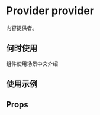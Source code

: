 # Provider provider

内容提供者。

## 何时使用

组件使用场景中文介绍

## 使用示例

<!-- Inject Stories -->

## Props

<!-- Inject Props -->
